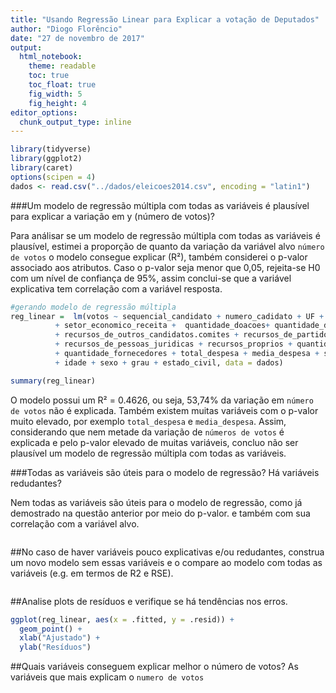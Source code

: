 ```yaml
---
title: "Usando Regressão Linear para Explicar a votação de Deputados"
author: "Diogo Florêncio"
date: "27 de novembro de 2017"
output:
  html_notebook:
    theme: readable 
    toc: true
    toc_float: true
    fig_width: 5
    fig_height: 4
editor_options: 
  chunk_output_type: inline
---
```


```r
library(tidyverse)
library(ggplot2)
library(caret)
options(scipen = 4)
dados <- read.csv("../dados/eleicoes2014.csv", encoding = "latin1")
```

###Um modelo de regressão múltipla com todas as variáveis é plausível para explicar a variação em y (número de votos)?

Para análisar se um modelo de regressão múltipla com todas as variáveis é plausível, estimei a proporção de quanto da variação da variável alvo `número de votos` o modelo consegue explicar (R²), também considerei o p-valor associado aos atributos. Caso o p-valor seja menor que 0,05, rejeita-se H0 com um nível de confiança de 95%, assim conclui-se que a variável explicativa tem correlação com a variável resposta.
```r
#gerando modelo de regressão múltipla 
reg_linear =  lm(votos ~ sequencial_candidato + numero_cadidato + UF + partido 
          + setor_economico_receita +  quantidade_doacoes+ quantidade_doadores + total_receita + media_receita 
          + recursos_de_outros_candidatos.comites + recursos_de_partidos + recursos_de_pessoas_físicas
          + recursos_de_pessoas_juridicas + recursos_proprios + quantidade_despesas 
          + quantidade_fornecedores + total_despesa + media_despesa + setor_economico_despesa 
          + idade + sexo + grau + estado_civil, data = dados) 

summary(reg_linear)
```

O modelo possui um R² = 0.4626, ou seja,  53,74% da variação em `número de votos` não é explicada. Também existem muitas variáveis com o p-valor muito elevado, por exemplo `total_despesa` e `media_despesa`. Assim, considerando que nem metade da variação de `números de votos` é explicada e pelo p-valor elevado de muitas variáveis, concluo não ser plausível um modelo de regressão múltipla com todas as variáveis.

###Todas as variáveis são úteis para o modelo de regressão? Há variáveis redudantes?

Nem todas as variáveis são úteis para o modelo de regressão, como já demostrado na questão anterior por meio do p-valor. e também com sua correlação com a variável alvo.

```r

```

##No caso de haver variáveis pouco explicativas e/ou redudantes, construa um novo modelo sem essas variáveis e o compare ao modelo com todas as variáveis (e.g. em termos de R2 e RSE).

```r

```


##Analise plots de resíduos e verifique se há tendências nos erros.

```r
ggplot(reg_linear, aes(x = .fitted, y = .resid)) + 
  geom_point() + 
  xlab("Ajustado") + 
  ylab("Resíduos")
```


##Quais variáveis conseguem explicar melhor o número de votos?
As variáveis que mais explicam o `numero de votos`
```r

```


